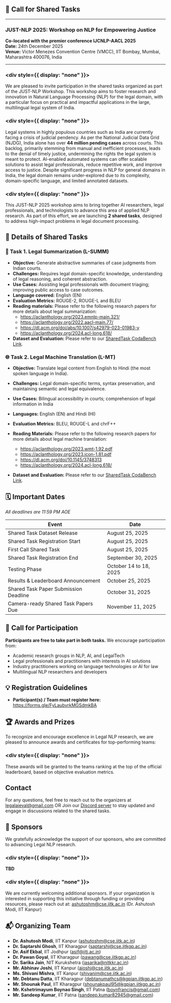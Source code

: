 ## 📢 Call for Shared Tasks

---

### JUST-NLP 2025: Workshop on NLP for Empowering Justice

**Co-located with the premier conference IJCNLP-AACL 2025**  
**Date:** 24th December 2025  
**Venue:** Victor Menezes Convention Centre (VMCC), IIT Bombay, Mumbai, Maharashtra 400076, India

---
### <div style={{ display: "none" }}></div>

We are pleased to invite participation in the shared tasks organized as part of the JUST-NLP Workshop. This workshop aims to foster research and innovation in Natural Language Processing (NLP) for the legal domain, with a particular focus on practical and impactful applications in the large, multilingual legal system of India.

### <div style={{ display: "none" }}></div>
Legal systems in highly populous countries such as India are currently facing a crisis of judicial pendency. As per the National Judicial Data Grid (NJDG), India alone has over **44 million pending cases** across courts. This backlog, primarily stemming from manual and inefficient processes, leads to the denial of timely justice, undermining the rights the legal system is meant to protect. AI-enabled automated systems can offer scalable solutions to assist legal professionals, reduce repetitive work, and improve access to justice. Despite significant progress in NLP for general domains in India, the legal domain remains under-explored due to its complexity, domain-specific language, and limited annotated datasets.

### <div style={{ display: "none" }}></div>
This JUST-NLP 2025 workshop aims to bring together AI researchers, legal professionals, and technologists to advance this area of applied NLP research. As part of this effort, we are launching **2 shared tasks**, designed to address high-impact problems in legal document processing.


## 🧠 Details of Shared Tasks


### 📝 Task 1. Legal Summarization (L-SUMM)

- **Objective:** Generate abstractive summaries of case judgments from Indian courts.
- **Challenges:** Requires legal domain-specific knowledge, understanding of legal reasoning, and coherent abstraction.
- **Use Cases:** Assisting legal professionals with document triaging; improving public access to case outcomes.
- **Language covered:** English (EN)
- **Evaluation Metrics:** ROUGE-2, ROUGE-L and BLEU
- **Reading materials:** Please refer to the following research papers for more details about legal summarization:
  - https://aclanthology.org/2023.emnlp-main.321/
  - https://aclanthology.org/2022.aacl-main.77/
  - https://dl.acm.org/doi/abs/10.1007/s42979-023-01983-y
  - https://aclanthology.org/2024.acl-long.618/
- **Dataset and Evaluation:** Please refer to our [SharedTask CodaBench Link](https://www.codabench.org/competitions/10326/).


### 🌐 Task 2. Legal Machine Translation (L-MT)

- **Objective:** Translate legal content from English to Hindi (the most spoken language in India).
- **Challenges:** Legal domain-specific terms, syntax preservation, and maintaining semantic and legal equivalence.
- **Use Cases:** Bilingual accessibility in courts; comprehension of legal information in India
- **Languages:** English (EN) and Hindi (HI)
- **Evaluation Metrics:** BLEU, ROUGE-L and chrF++
- **Reading Materials:** Please refer to the following research papers for more details about legal machine translation:
  - https://aclanthology.org/2023.wmt-1.92.pdf
  - https://aclanthology.org/2023.icon-1.81.pdf
  - https://dl.acm.org/doi/10.1145/3748313
  - https://aclanthology.org/2024.acl-long.618/

- **Dataset and Evaluation:** Please refer to our [SharedTask CodaBench Link](https://www.codabench.org/competitions/10351/).


## 🗓 Important Dates

_All deadlines are 11:59 PM AOE_

| Event                                   | Date                       |
|------------------------------------------|----------------------------|
| Shared Task Dataset Release              | August 25, 2025            |
| Shared Task Registration Start           | August 25, 2025            |
| First Call Shared Task                   | August 25, 2025            |
| Shared Task Registration End             | September 30, 2025         |
| Testing Phase                            | October 14 to 18, 2025     |
| Results & Leaderboard Announcement       | October 25, 2025           |
| Shared Task Paper Submission Deadline    | October 31, 2025           |
| Camera-ready Shared Task Papers Due      | November 11, 2025          |



## 👥 Call for Participation

**Participants are free to take part in both tasks.** We encourage participation from:

- Academic research groups in NLP, AI, and LegalTech
- Legal professionals and practitioners with interests in AI solutions
- Industry practitioners working on language technologies or AI for law
- Multilingual NLP researchers and developers


## 💡 Registration Guidelines

- **Participant(s) / Team must register here:** https://forms.gle/FyLaubvrkMGSdmkBA



## 🏆 Awards and Prizes

To recognize and encourage excellence in Legal NLP research, we are pleased to announce awards and certificates for top-performing teams:

### <div style={{ display: "none" }}></div>
These awards will be granted to the teams ranking at the top of the official leaderboard, based on objective evaluation metrics.


## Contact
For any questions, feel free to reach out to the organizers at <a href="mailto:legalaieval@gmail.com">legalaieval@gmail.com</a> OR Join our [Discord server](https://discord.gg/RmN5pZEyuk) to stay updated and engage in discussions related to the shared tasks.

## 🤝 Sponsors

We gratefully acknowledge the support of our sponsors, who are committed to advancing Legal NLP research.

### <div style={{ display: "none" }}></div>
**TBD**

### <div style={{ display: "none" }}></div>
We are currently welcoming additional sponsors. If your organization is interested in supporting this initiative through funding or providing resources, please reach out at:  [ashutoshm@cse.iitk.ac.in](mailto:ashutoshm@cse.iitk.ac.in) (Dr. Ashutosh Modi, IIT Kanpur)



## 📬 Organizing Team

- **Dr. Ashutosh Modi**, IIT Kanpur ([ashutoshm@cse.iitk.ac.in](mailto:ashutoshm@cse.iitk.ac.in))
- **Dr. Saptarshi Ghosh**, IIT Kharagpur ([saptarshi@cse.iitkgp.ac.in](mailto:saptarshi@cse.iitkgp.ac.in))
- **Dr. Asif Ekbal**, IIT Jodhpur ([asif@iitj.ac.in](mailto:asif@iitj.ac.in))
- **Dr. Pawan Goyal**, IIT Kharagpur ([pawang@cse.iitkgp.ac.in](mailto:pawang@cse.iitkgp.ac.in))
- **Dr. Sarika Jain**, NIT Kurukshetra ([jasarika@nitkkr.ac.in](mailto:jasarika@nitkkr.ac.in))
- **Mr. Abhinav Joshi**, IIT Kanpur ([ajoshi@cse.iitk.ac.in](mailto:ajoshi@cse.iitk.ac.in))
- **Ms. Shivani Mishra**, IIT Kanpur ([shivanim@cse.iitk.ac.in](mailto:shivanim@cse.iitk.ac.in))
- **Mr. Debtanu Datta**, IIT Kharagpur ([debtanumathcs@kgpian.iitkgp.ac.in](mailto:debtanumathcs@kgpian.iitkgp.ac.in))
- **Mr. Shounak Paul**, IIT Kharagpur ([shounakpaul95@kgpian.iitkgp.ac.in](mailto:shounakpaul95@kgpian.iitkgp.ac.in))
- **Mr. Kshetrimayum Boynao Singh**, IIT Patna ([boynfrancis@gmail.com](mailto:boynfrancis@gmail.com))
- **Mr. Sandeep Kumar**, IIT Patna ([sandeep.kumar82945@gmail.com](mailto:sandeep.kumar82945@gmail.com))

